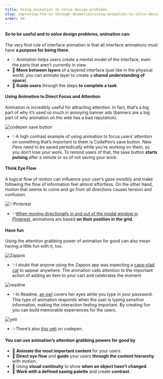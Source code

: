 ```yaml
---
title: Using animation to solve design problems
slug: improving-the-ux-through-animation/using-animation-to-solve-design-problems
order: 44
---
```


<Article
    first="Using animation to"
    second="solve design problems"
    introduction="Like the concept of invisible design, invisible interface animations are so well done, so seamlessly part of the interaction, that you don’t even notice that you’re looking at animation. On the other hand, a beautifully executed animation that has no functional reason for being there will undermine its beauty by being annoying and distracting. And this is causing a lot of problems."
>

#### So to be useful and to solve design problems, animation can:

The very first rule of interface animation is that all interface animations must have **a purpose for being there**.

- 💡 Animation helps users create a mental model of the interface, even the parts that aren’t currently in view. 
- 🌿 **Move between layers** of a layered interface (just like in the physical world, you can animate layer to create a **shared understanding of space**).
- 🌿 **Guide users** through the steps **to complete a task**. 

#### Using Animation to Direct Focus and Attention

Animation is incredibly useful for attracting attention. In fact, that’s a big part of why it’s used so much in annoying banner ads (banners are a big part of why animation on the web has a bad reputation).

![codepen save button](/gif/codepen_save.gif)
- ✨A high contrast example of using animation to focus users’ attention on something that’s important to them is CodePen’s save button. New Pens need to be saved periodically while you’re working on them, so you don’t lose your work. To remind users of that, the save button **starts pulsing** after a minute or so of not saving your work. 

#### Think Eye Flow

A logical flow of motion can influence your user’s gaze invisibly and make following the flow of information feel almost effortless. On the other hand, motion that seems to come and go from all directions causes tension and confusion.  

![✨Pinterest](/gif/pinterest_eye_flow.gif)
- ✨[When moving directionally in and out of the modal window in Pinterest](https://vimeo.com/162719984), animations are based **on their position in the grid.**

#### Have fun

Using the attention grabbing power of animation for good can also mean having a little fun with it, too.

![Zappos](/gif/zappos_cat.gif)
- ✨I doubt that anyone using the Zappos app was expecting a [cape-clad cat](https://vimeo.com/162721302) to appear anywhere. The animation calls attention to the important action of adding an item to your cart and celebrates the moment

![readme](/gif/readme_owl.gif)
- ✨In Readme, [an owl](https://dash.readme.io/login) covers her eyes while you type in your password. This type of animation responds when the user is typing sensitive information, making the interaction feeling important. By creating fun you can build memorable experiences for the users.  

![yeti](/gif/codepen_yeti.gif)
- ✨There’s also [this yeti](https://codepen.io/dsenneff/pen/2c3e5bc86b372d5424b00edaf4990173) on codepen.

#### You can use animation’s attention grabbing powers for good by

- 🌿 **Animate the most important content** for your users. 
- 🌿 **Direct eye flow** and **guide** your users **through the content hierarchy** with motion.
- 🌿 Using **visual continuity** to show **when an object hasn’t changed**. 
- 🌿 **Work with a defined easing palette** and create **contrast**.

</Article>
